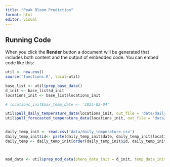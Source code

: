 ```yaml
---
title: "Peak Bloom Prediction"
format: html
editor: visual
---
```


## Running Code

When you click the **Render** button a document will be generated that includes both content and the output of embedded code. You can embed code like this:

```r

util <- new.env()
source('functions.R', local=util)

base_list <- util$prep_base_data()
d_init <- base_list$d_init
locations_init <- base_list$locations_init

# locations_init$max_temp_date <- '2025-02-04'

util$pull_daily_temperature_data(locations_init, out_file = 'data/daily_temperature.csv', max_date = '2025-02-04', write_to_file = T)
util$pull_forecasted_temperature_data(locations_init, out_file = 'data/daily_forecasted_temperature.csv', min_date = '2025-02-01', max_date = '2025-06-01', write_to_file = T)


daily_temp_init <- read.csv('data/daily_temperature.csv')
daily_temp_init$id<- paste(daily_temp_init$date, daily_temp_init$location, sep = "_")  # Create a composite key
daily_temp <- daily_temp_init[order(daily_temp_init$id, daily_temp_init$timestamp_run, decreasing = TRUE), ][!duplicated(daily_temp_init$id), ]



mod_data <- util$prep_mod_data(pheno_data_init = d_init, temp_data_init = daily_temp, plot_temp = F)
```

```r





```
